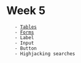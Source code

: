 = Week 5 =
    - [[Tables]]
    - [[Forms]]
    - Label
    - Input
    - Button
    - Highjacking searches
